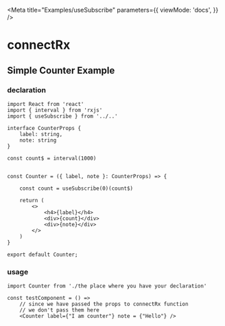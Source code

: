 
<Meta
  title="Examples/useSubscribe"
  parameters={{
    viewMode: 'docs',
  }}
/>

# connectRx

## Simple Counter Example

<Canvas>
  <Story name="Counter">
    <ConnectedCounter />
   </Story>
</Canvas>

### declaration
```tsx
import React from 'react'
import { interval } from 'rxjs'
import { useSubscribe } from '../..'

interface CounterProps {
    label: string,
    note: string
}

const count$ = interval(1000)


const Counter = ({ label, note }: CounterProps) => {

    const count = useSubscribe(0)(count$)

    return (
        <>
            <h4>{label}</h4>
            <div>{count}</div>
            <div>{note}</div>
        </>
    )
}

export default Counter;
```
### usage
```tsx
import Counter from './the place where you have your declaration'

const testComponent = () =>
    // since we have passed the props to connectRx function
    // we don't pass them here
    <Counter label={"I am counter"} note = {"Hello"} />

```